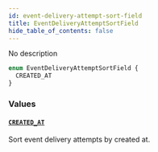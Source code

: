 ```yaml
---
id: event-delivery-attempt-sort-field
title: EventDeliveryAttemptSortField
hide_table_of_contents: false
---
```


No description

```graphql
enum EventDeliveryAttemptSortField {
  CREATED_AT
}
```

### Values

#### [`CREATED_AT`](#)

Sort event delivery attempts by created at.
